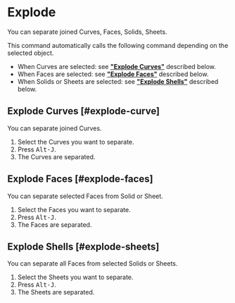 
# Explode

<Reference shortcut="Alt-J" command="Explode" button="" />

You can separate joined Curves, Faces, Solids, Sheets.

This command automatically calls the following command depending on the selected object.
- When Curves are selected: see [**"Explode Curves"**](#explode-curve) described below.
- When Faces are selected: see [**"Explode Faces"**](#explode-faces) described below.
- When Solids or Sheets are selected: see [**"Explode Shells"**](#explode-sheets) described below.

## Explode Curves [#explode-curve]

You can separate joined Curves.

1. Select the Curves you want to separate.
2. Press <kbd>Alt-J</kbd>.
3. The Curves are separated.

## Explode Faces [#explode-faces]

You can separate selected Faces from Solid or Sheet.

1. Select the Faces you want to separate.
2. Press <kbd>Alt-J</kbd>.
3. The Faces are separated.

## Explode Shells [#explode-sheets]

You can separate all Faces from selected Solids or Sheets.

1. Select the Sheets you want to separate.
2. Press <kbd>Alt-J</kbd>.
3. The Sheets are separated.






